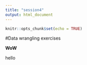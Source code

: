 ```yaml
---
title: "session4"
output: html_document
---
```


```r
knitr::opts_chunk$set(echo = TRUE)
```

#Data wrangling exercises

**WoW**

hello
